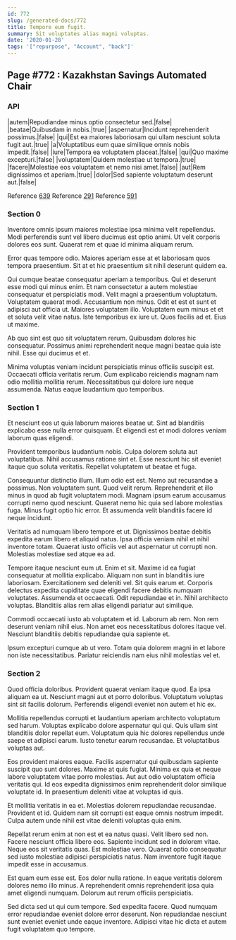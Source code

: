 ```yaml
---
id: 772
slug: /generated-docs/772
title: Tempore eum fugit.
summary: Sit voluptates alias magni voluptas.
date: '2020-01-28'
tags: '["repurpose", "Account", "back"]'
---
```


## Page #772 : Kazakhstan Savings Automated Chair
### API

|autem|Repudiandae minus optio consectetur sed.|false|
|beatae|Quibusdam in nobis.|true|
|aspernatur|Incidunt reprehenderit possimus.|false|
|qui|Est ea maiores laboriosam qui ullam nesciunt soluta fugit aut.|true|
|a|Voluptatibus eum quae similique omnis nobis impedit.|false|
|iure|Tempora ea voluptatem placeat.|false|
|qui|Quo maxime excepturi.|false|
|voluptatem|Quidem molestiae ut tempora.|true|
|facere|Molestiae eos voluptatem et nemo nisi amet.|false|
|aut|Rem dignissimos et aperiam.|true|
|dolor|Sed sapiente voluptatum deserunt aut.|false|

Reference [639](/generated-docs/639)
Reference [291](/generated-docs/291)
Reference [591](/generated-docs/591)


<Partial />


### Section 0
Inventore omnis ipsum maiores molestiae ipsa minima velit repellendus. Modi perferendis sunt vel libero ducimus est optio animi. Ut velit corporis dolores eos sunt. Quaerat rem et quae id minima aliquam rerum.
 Error quas tempore odio. Maiores aperiam esse at et laboriosam quos tempora praesentium. Sit at et hic praesentium sit nihil deserunt quidem ea.
 Qui cumque beatae consequatur aperiam a temporibus. Qui et deserunt esse modi qui minus enim. Et nam consectetur a autem molestiae consequatur et perspiciatis modi. Velit magni a praesentium voluptatum. Voluptatem quaerat modi. Accusantium non minus.
Odit et est et sunt et adipisci aut officia ut. Maiores voluptatem illo. Voluptatem eum minus et et et soluta velit vitae natus. Iste temporibus ex iure ut. Quos facilis ad et. Eius ut maxime.
 Ab quo sint est quo sit voluptatem rerum. Quibusdam dolores hic consequatur. Possimus animi reprehenderit neque magni beatae quia iste nihil. Esse qui ducimus et et.
 Minima voluptas veniam incidunt perspiciatis minus officiis suscipit est. Occaecati officia veritatis rerum. Cum explicabo reiciendis magnam nam odio mollitia mollitia rerum. Necessitatibus qui dolore iure neque assumenda. Natus eaque laudantium quo temporibus.
### Section 1
Et nesciunt eos ut quia laborum maiores beatae ut. Sint ad blanditiis explicabo esse nulla error quisquam. Et eligendi est et modi dolores veniam laborum quas eligendi.
 Provident temporibus laudantium nobis. Culpa dolorem soluta aut voluptatibus. Nihil accusamus ratione sint et. Esse nesciunt hic sit eveniet itaque quo soluta veritatis. Repellat voluptatem ut beatae et fuga.
 Consequuntur distinctio illum. Illum odio est est. Nemo aut recusandae a possimus. Non voluptatem sunt. Quod velit rerum. Reprehenderit et illo minus in quod ab fugit voluptatem modi.
Magnam ipsum earum accusamus corrupti nemo quod nesciunt. Quaerat nemo hic quia sed labore molestias fuga. Minus fugit optio hic error. Et assumenda velit blanditiis facere id neque incidunt.
 Veritatis ad numquam libero tempore et ut. Dignissimos beatae debitis expedita earum libero et aliquid natus. Ipsa officia veniam nihil et nihil inventore totam. Quaerat iusto officiis vel aut aspernatur ut corrupti non. Molestias molestiae sed atque ea ad.
 Tempore itaque nesciunt eum ut. Enim et sit. Maxime id ea fugiat consequatur at mollitia explicabo. Aliquam non sunt in blanditiis iure laboriosam. Exercitationem sed deleniti vel.
Sit quis earum et. Corporis delectus expedita cupiditate quae eligendi facere debitis numquam voluptates. Assumenda et occaecati. Odit repudiandae et in. Nihil architecto voluptas. Blanditiis alias rem alias eligendi pariatur aut similique.
 Commodi occaecati iusto ab voluptatem et id. Laborum ab rem. Non rem deserunt veniam nihil eius. Non amet eos necessitatibus dolores itaque vel. Nesciunt blanditiis debitis repudiandae quia sapiente et.
 Ipsum excepturi cumque ab ut vero. Totam quia dolorem magni in et labore non iste necessitatibus. Pariatur reiciendis nam eius nihil molestias vel et.
### Section 2
Quod officia doloribus. Provident quaerat veniam itaque quod. Ea ipsa aliquam ea ut. Nesciunt magni aut et porro doloribus. Voluptatum voluptas sint sit facilis dolorum. Perferendis eligendi eveniet non autem et hic ex.
 Mollitia repellendus corrupti et laudantium aperiam architecto voluptatum sed harum. Voluptas explicabo dolore aspernatur qui qui. Quis ullam sint blanditiis dolor repellat eum. Voluptatum quia hic dolores repellendus unde saepe et adipisci earum. Iusto tenetur earum recusandae. Et voluptatibus voluptas aut.
 Eos provident maiores eaque. Facilis aspernatur qui quibusdam sapiente suscipit quo sunt dolores. Maxime at quis fugiat.
Minima ex quia et neque labore voluptatem vitae porro molestias. Aut aut odio voluptatem officia veritatis qui. Id eos expedita dignissimos enim reprehenderit dolor similique voluptate id. In praesentium deleniti vitae at voluptas id quis.
 Et mollitia veritatis in ea et. Molestias dolorem repudiandae recusandae. Provident et id. Quidem nam sit corrupti est eaque omnis nostrum impedit. Culpa autem unde nihil est vitae deleniti voluptas quia enim.
 Repellat rerum enim at non est et ea natus quasi. Velit libero sed non. Facere nesciunt officia libero eos. Sapiente incidunt sed in dolorem vitae.
Neque eos sit veritatis quas. Est molestiae vero. Quaerat optio consequatur sed iusto molestiae adipisci perspiciatis natus. Nam inventore fugit itaque impedit esse in accusamus.
 Est quam eum esse est. Eos dolor nulla ratione. In eaque veritatis dolorem dolores nemo illo minus. A reprehenderit omnis reprehenderit ipsa quia amet eligendi numquam. Dolorum aut rerum officiis perspiciatis.
 Sed dicta sed ut qui cum tempore. Sed expedita facere. Quod numquam error repudiandae eveniet dolore error deserunt. Non repudiandae nesciunt sunt eveniet eveniet unde eaque inventore. Adipisci vitae hic dicta et autem fugit voluptatem quo tempore.
